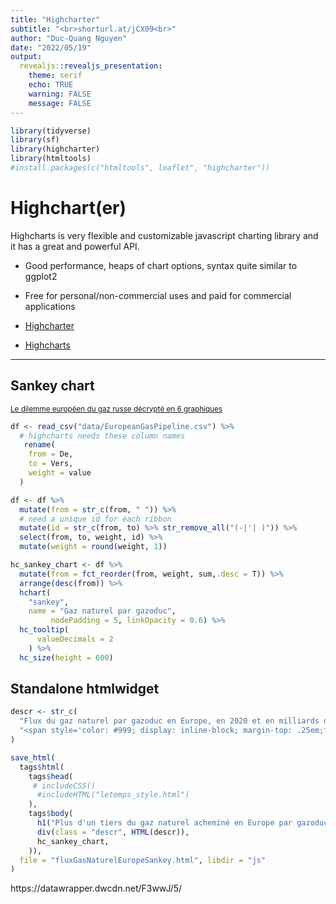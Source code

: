 ```yaml
---
title: "Highcharter"
subtitle: "<br>shorturl.at/jCX09<br>"
author: "Duc-Quang Nguyen"
date: "2022/05/19"
output: 
  revealjs::revealjs_presentation:
    theme: serif
    echo: TRUE
    warning: FALSE
    message: FALSE
---
```




```r
library(tidyverse)
library(sf)
library(highcharter)
library(htmltools)
#install.packages(c("htmltools", leaflet", "highcharter"))
```

# Highchart(er)

Highcharts is very flexible and customizable javascript charting library and it has a great and powerful API.
 
+  Good performance, heaps of chart options, syntax quite similar to ggplot2
-  Free for personal/non-commercial uses and paid for commercial applications
 
* [Highcharter](https://jkunst.com/highcharter/)
* [Highcharts](https://www.highcharts.com)


---

## Sankey chart

<small>
[Le dilemme européen du gaz russe décrypté en 6 graphiques](https://www.letemps.ch/economie/dilemme-europeen-gaz-russe-decrypte-6-graphiques)
</small>

```r
df <- read_csv("data/EuropeanGasPipeline.csv") %>% 
  # highcharts needs these column names
   rename(
    from = De,
    to = Vers,
    weight = value
  ) 

df <- df %>%  
  mutate(from = str_c(from, " ")) %>% 
  # need a unique id for each ribbon
  mutate(id = str_c(from, to) %>% str_remove_all("(-|'| )")) %>% 
  select(from, to, weight, id) %>% 
  mutate(weight = round(weight, 1))

hc_sankey_chart <- df %>% 
  mutate(from = fct_reorder(from, weight, sum,.desc = T)) %>% 
  arrange(desc(from)) %>% 
  hchart(
    "sankey", 
    name = "Gaz naturel par gazoduc",
         nodePadding = 5, linkOpacity = 0.6) %>% 
  hc_tooltip(
      valueDecimals = 2
    ) %>% 
  hc_size(height = 600) 

```


## Standalone htmlwidget

```r

descr <- str_c(
  "Flux du gaz naturel par gazoduc en Europe, en 2020 et en milliards de mètres cubes<br>",
  "<span style='color: #999; display: inline-block; margin-top: .25em;font-size:0.8em'>◉ <i>Placer votre curseur/tapoter sur un ruban pour afficher davantage d'informations</i></span>"
) 

save_html(
  tags$html(
    tags$head(
     # includeCSS()
      #includeHTML("letemps_style.html")
    ),
    tags$body(
      h1("Plus d'un tiers du gaz naturel acheminé en Europe par gazoduc provient de Russie"),
      div(class = "descr", HTML(descr)),
      hc_sankey_chart,
    )),
  file = "fluxGasNaturelEuropeSankey.html", libdir = "js"
)

```





https://datawrapper.dwcdn.net/F3wwJ/5/

